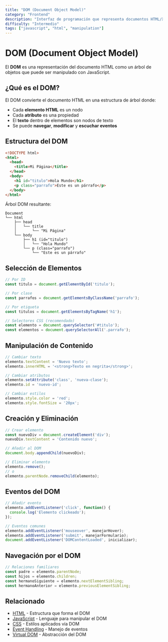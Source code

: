```yaml
---
title: "DOM (Document Object Model)"
category: "Frontend"
description: "Interfaz de programación que representa documentos HTML/XML como árbol de objetos"
difficulty: "Intermedio"
tags: ["javascript", "html", "manipulation"]
---
```


# DOM (Document Object Model)

El **DOM** es una representación del documento HTML como un árbol de objetos que puede ser manipulado con JavaScript.

## ¿Qué es el DOM?

El DOM convierte el documento HTML en una estructura de árbol donde:

- Cada **elemento HTML** es un nodo
- Cada **atributo** es una propiedad
- El **texto** dentro de elementos son nodos de texto
- Se puede **navegar**, **modificar** y **escuchar eventos**

## Estructura del DOM

```html
<!DOCTYPE html>
<html>
  <head>
    <title>Mi Página</title>
  </head>
  <body>
    <h1 id="titulo">Hola Mundo</h1>
    <p class="parrafo">Este es un párrafo</p>
  </body>
</html>
```

Árbol DOM resultante:
```
Document
└── html
    ├── head
    │   └── title
    │       └── "Mi Página"
    └── body
        ├── h1 (id="titulo")
        │   └── "Hola Mundo"
        └── p (class="parrafo")
            └── "Este es un párrafo"
```

## Selección de Elementos

```javascript
// Por ID
const titulo = document.getElementById('titulo');

// Por clase
const parrafos = document.getElementsByClassName('parrafo');

// Por etiqueta
const titulos = document.getElementsByTagName('h1');

// Selectores CSS (recomendado)
const elemento = document.querySelector('#titulo');
const elementos = document.querySelectorAll('.parrafo');
```

## Manipulación de Contenido

```javascript
// Cambiar texto
elemento.textContent = 'Nuevo texto';
elemento.innerHTML = '<strong>Texto en negrita</strong>';

// Cambiar atributos
elemento.setAttribute('class', 'nueva-clase');
elemento.id = 'nuevo-id';

// Cambiar estilos
elemento.style.color = 'red';
elemento.style.fontSize = '20px';
```

## Creación y Eliminación

```javascript
// Crear elemento
const nuevoDiv = document.createElement('div');
nuevoDiv.textContent = 'Contenido nuevo';

// Añadir al DOM
document.body.appendChild(nuevoDiv);

// Eliminar elemento
elemento.remove();
// o
elemento.parentNode.removeChild(elemento);
```

## Eventos del DOM

```javascript
// Añadir evento
elemento.addEventListener('click', function() {
  console.log('Elemento clickeado');
});

// Eventos comunes
elemento.addEventListener('mouseover', manejarHover);
elemento.addEventListener('submit', manejarFormulario);
document.addEventListener('DOMContentLoaded', inicializar);
```

## Navegación por el DOM

```javascript
// Relaciones familiares
const padre = elemento.parentNode;
const hijos = elemento.children;
const hermanoSiguiente = elemento.nextElementSibling;
const hermanoAnterior = elemento.previousElementSibling;
```

## Relacionado

- [HTML](/frontend/html) - Estructura que forma el DOM
- [JavaScript](/frontend/javascript) - Lenguaje para manipular el DOM
- [CSS](/frontend/css) - Estilos aplicados vía DOM
- [Event Handling](/frontend/events) - Manejo de eventos
- [Virtual DOM](/frontend/virtual-dom) - Abstracción del DOM
